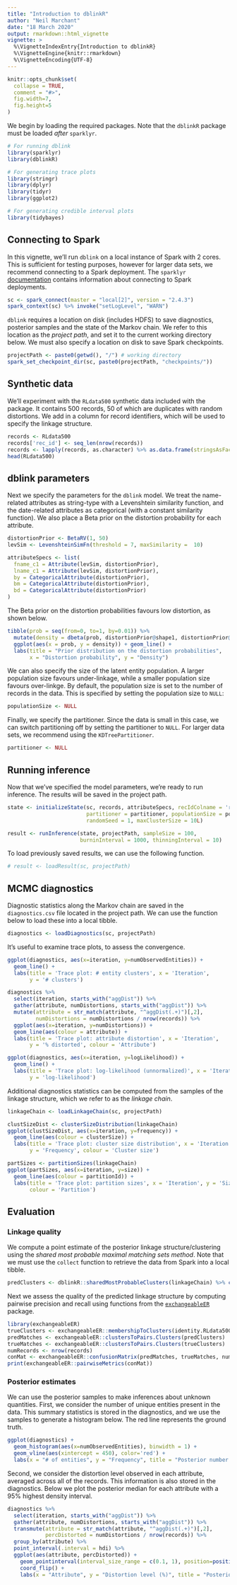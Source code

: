 ```yaml
---
title: "Introduction to dblinkR"
author: "Neil Marchant"
date: "18 March 2020"
output: rmarkdown::html_vignette
vignette: >
  %\VignetteIndexEntry{Introduction to dblinkR}
  %\VignetteEngine{knitr::rmarkdown}
  %\VignetteEncoding{UTF-8}
---
```


```r
knitr::opts_chunk$set(
  collapse = TRUE,
  comment = "#>",
  fig.width=7, 
  fig.height=5
)
```

We begin by loading the required packages. Note that the `dblinkR` package 
must be loaded *after* `sparklyr`.
```r
# For running dblink
library(sparklyr)
library(dblinkR)

# For generating trace plots
library(stringr)
library(dplyr)
library(tidyr)
library(ggplot2)

# For generating credible interval plots
library(tidybayes)
```

## Connecting to Spark
In this vignette, we'll run `dblink` on a local instance of Spark with 2 
cores. This is sufficient for testing purposes, however for larger data sets, 
we recommend connecting to a Spark deployment. The `sparklyr` 
[documentation](https://spark.rstudio.com/deployment/) contains information 
about connecting to Spark deployments.
```r
sc <- spark_connect(master = "local[2]", version = "2.4.3")
spark_context(sc) %>% invoke("setLogLevel", "WARN")
```

`dblink` requires a location on disk (includes HDFS) to save diagnostics, 
posterior samples and the state of the Markov chain. We refer to this location 
as the *project path*, and set it to the current working directory below. 
We must also specify a location on disk to save Spark checkpoints. 
```r
projectPath <- paste0(getwd(), "/") # working directory
spark_set_checkpoint_dir(sc, paste0(projectPath, "checkpoints/"))
```

## Synthetic data
We'll experiment with the `RLdata500` synthetic data included with the package. 
It contains 500 records, 50 of which are duplicates with random distortions. 
We add in a column for record identifiers, which will be used to specify 
the linkage structure.
```r
records <- RLdata500
records['rec_id'] <- seq_len(nrow(records))
records <- lapply(records, as.character) %>% as.data.frame(stringsAsFactors = FALSE)
head(RLdata500)
```

## dblink parameters
Next we specify the parameters for the `dblink` model. We treat the 
name-related attributes as string-type with a Levenshtein similarity 
function, and the date-related attributes as categorical (with a constant 
similarity function). We also place a Beta prior on the distortion probability 
for each attribute.
```r
distortionPrior <- BetaRV(1, 50)
levSim <- LevenshteinSimFn(threshold = 7, maxSimilarity =  10)

attributeSpecs <- list(
  fname_c1 = Attribute(levSim, distortionPrior),
  lname_c1 = Attribute(levSim, distortionPrior),
  by = CategoricalAttribute(distortionPrior),
  bm = CategoricalAttribute(distortionPrior),
  bd = CategoricalAttribute(distortionPrior)
)
```

The Beta prior on the distortion probabilities favours low distortion, as 
shown below.
```r
tibble(prob = seq(from=0, to=1, by=0.01)) %>%
  mutate(density = dbeta(prob, distortionPrior@shape1, distortionPrior@shape2)) %>%
  ggplot(aes(x = prob, y = density)) + geom_line() + 
  labs(title = "Prior distribution on the distortion probabilities", 
       x = "Distortion probability", y = "Density")
```

We can also specify the size of the latent entity population. A larger 
population size favours under-linkage, while a smaller population 
size favours over-linkge. By default, the population size is set to the 
number of records in the data. This is specified by setting the population 
size to `NULL`:
```r
populationSize <- NULL
```

Finally, we specify the partitioner. Since the data is small in this case, 
we can switch partitioning off by setting the partitioner to `NULL`. 
For larger data sets, we recommend using the `KDTreePartitioner`.
```r
partitioner <- NULL
```

## Running inference
Now that we've specified the model parameters, we're ready to run inference. 
The results will be saved in the project path.

```r
state <- initializeState(sc, records, attributeSpecs, recIdColname = 'rec_id',
                         partitioner = partitioner, populationSize = populationSize,
                         randomSeed = 1, maxClusterSize = 10L)

result <- runInference(state, projectPath, sampleSize = 100, 
                       burninInterval = 1000, thinningInterval = 10)
```

To load previously saved results, we can use the following function.
```r
# result <- loadResult(sc, projectPath)
```


## MCMC diagnostics
Diagnostic statistics along the Markov chain are saved in the 
`diagnostics.csv` file located in the project path. We can use the function 
below to load these into a local tibble.
```r
diagnostics <- loadDiagnostics(sc, projectPath)
```

It's useful to examine trace plots, to assess the convergence.
```r
ggplot(diagnostics, aes(x=iteration, y=numObservedEntities)) + 
  geom_line() + 
  labs(title = 'Trace plot: # entity clusters', x = 'Iteration', 
       y = '# clusters')

diagnostics %>%
  select(iteration, starts_with("aggDist")) %>%
  gather(attribute, numDistortions, starts_with("aggDist")) %>%
  mutate(attribute = str_match(attribute, "^aggDist(.+)")[,2],
         numDistortions = numDistortions / nrow(records)) %>% 
  ggplot(aes(x=iteration, y=numDistortions)) +  
  geom_line(aes(colour = attribute)) + 
  labs(title = 'Trace plot: attribute distortion', x = 'Iteration', 
       y = '% distorted', colour = 'Attribute')

ggplot(diagnostics, aes(x=iteration, y=logLikelihood)) + 
  geom_line() + 
  labs(title = 'Trace plot: log-likelihood (unnormalized)', x = 'Iteration', 
       y = 'log-likelihood')
```

Additional diagnostics statistics can be computed from the samples of the 
linkage structure, which we refer to as the *linkage chain*. 
```r
linkageChain <- loadLinkageChain(sc, projectPath)

clustSizeDist <- clusterSizeDistribution(linkageChain)
ggplot(clustSizeDist, aes(x=iteration, y=frequency)) + 
  geom_line(aes(colour = clusterSize)) + 
  labs(title = 'Trace plot: cluster size distribution', x = 'Iteration', 
       y = 'Frequency', colour = 'Cluster size')

partSizes <- partitionSizes(linkageChain)
ggplot(partSizes, aes(x=iteration, y=size)) + 
  geom_line(aes(colour = partitionId)) + 
  labs(title = 'Trace plot: partition sizes', x = 'Iteration', y = 'Size', 
       colour = 'Partition')
```

## Evaluation
### Linkage quality
We compute a point estimate of the posterior linkage structure/clustering 
using the *shared most probable maximal matching sets method*. Note that we 
must use the `collect` function to retrieve the data from Spark into a local 
tibble.
```r
predClusters <- dblinkR::sharedMostProbableClusters(linkageChain) %>% collect()
```

Next we assess the quality of the predicted linkage structure by 
computing pairwise precision and recall using functions from the 
[`exchangeableER`](https://github.com/ngmarchant/exchangeableER) package.
```r
library(exchangeableER)
trueClusters <- exchangeableER::membershipToClusters(identity.RLdata500, ids = records$rec_id)
predMatches <- exchangeableER::clustersToPairs.Clusters(predClusters)
trueMatches <- exchangeableER::clustersToPairs.Clusters(trueClusters)
numRecords <- nrow(records)
conMat <- exchangeableER::confusionMatrix(predMatches, trueMatches, numRecords*(numRecords - 1)/2)
print(exchangeableER::pairwiseMetrics(conMat))
```

### Posterior estimates
We can use the posterior samples to make inferences about unknown quantities. 
First, we consider the number of unique entities present in the data. 
This summary statistics is stored in the diagnostics, and we use the 
samples to generate a histogram below. The red line represents the ground 
truth.

```r
ggplot(diagnostics) + 
  geom_histogram(aes(x=numObservedEntities), binwidth = 1) + 
  geom_vline(aes(xintercept = 450), color='red') + 
  labs(x = "# of entities", y = "Frequency", title = "Posterior number of observed entities")
```

Second, we consider the distortion level observed in each attribute, averaged 
across all of the records. This information is also stored in the 
diagnostics. Below we plot the posterior median for each attribute with a 
95\% highest density interval.
```r
diagnostics %>%
  select(iteration, starts_with("aggDist")) %>%
  gather(attribute, numDistortions, starts_with("aggDist")) %>%
  transmute(attribute = str_match(attribute, "^aggDist(.+)")[,2],
            percDistorted = numDistortions / nrow(records)) %>% 
  group_by(attribute) %>%
  point_interval(.interval = hdi) %>%
  ggplot(aes(attribute, percDistorted)) + 
    geom_pointinterval(interval_size_range = c(0.1, 1), position=position_dodge(width = 0.9), fatten_point = 1.4) + 
    coord_flip() + 
    labs(x = "Attribute", y = "Distortion level (%)", title = "Posterior distortion level by attribute")
```
